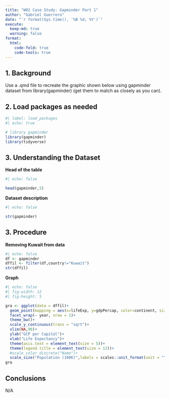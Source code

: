 ```yaml
---
title: "W02 Case Study: Gapminder Part 1"
author: "Gabriel Guerrero"
date: "`r format(Sys.time(), '%B %d, %Y')`"
execute:
  keep-md: true
  warning: false
format:
  html:
    code-fold: true
    code-tools: true
---
```


## 1. Background

Use a .qmd file to recreate the graphic shown below using gapminder dataset from library(gapminder) (get them to match as closely as you can).

## 2. Load packages as needed

```r
#| label: load_packages
#| echo: true

# library gapminder
library(gapminder)
library(tidyverse)
```

## 3. Understanding the Dataset

**Head of the table**

```r
#| echo: false

head(gapminder,5)

```
**Dataset description**
```r
#| echo: false

str(gapminder)
```

## 3. Procedure

**Removing Kuwait from data**

```r
#| echo: false
df <- gapminder
dffil <- filter(df,country!="Kuwait")
str(dffil)
```
**Graph**
```r
#| echo: false
#| fig-width: 12
#| fig-height: 5

gra <- ggplot(data = dffil)+
  geom_point(mapping = aes(x=lifeExp, y=gdpPercap, color=continent, size=pop))+
  facet_wrap(~ year, nrow = 1)+
  theme_bw()+
  scale_y_continuous(trans = "sqrt")+
  xlim(NA,90)+
  ylab("GCP per Capital")+
  xlab("Life Expectancy")+
  theme(axis.text = element_text(size = 5))+
  theme(legend.title = element_text(size = 12))+
  #scale_color_discrete("Name")+
  scale_size("Population (100K)",labels = scales::unit_format(unit = "", scale = 1e-5))
gra           
```


## Conclusions

N/A